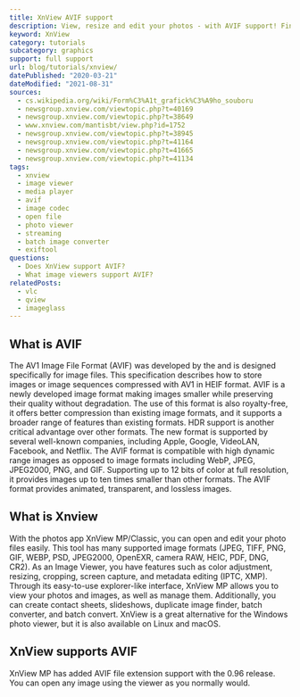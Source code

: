 ```yaml
---
title: XnView AVIF support
description: View, resize and edit your photos - with AVIF support! Find out how you can use AVIF images in XnView.
keyword: XnView
category: tutorials
subcategory: graphics
support: full support
url: blog/tutorials/xnview/
datePublished: "2020-03-21"
dateModified: "2021-08-31"
sources:
  - cs.wikipedia.org/wiki/Form%C3%A1t_grafick%C3%A9ho_souboru
  - newsgroup.xnview.com/viewtopic.php?t=40169
  - newsgroup.xnview.com/viewtopic.php?t=38649
  - www.xnview.com/mantisbt/view.php?id=1752
  - newsgroup.xnview.com/viewtopic.php?t=38945
  - newsgroup.xnview.com/viewtopic.php?t=41164
  - newsgroup.xnview.com/viewtopic.php?t=41665
  - newsgroup.xnview.com/viewtopic.php?t=41134
tags:
  - xnview
  - image viewer
  - media player
  - avif
  - image codec
  - open file
  - photo viewer
  - streaming
  - batch image converter
  - exiftool
questions:
  - Does XnView support AVIF?
  - What image viewers support AVIF?
relatedPosts:
  - vlc
  - qview
  - imageglass
---
```


## What is AVIF

The AV1 Image File Format (AVIF) was developed by the <Link href="avif.io/blog/articles/avif-faq/#whocreatedavif" text="Alliance for Open Media (AOM)"/> and is designed specifically for image files. This specification describes how to store images or image sequences compressed with AV1 in HEIF format. AVIF is a newly developed image format making images smaller while preserving their quality without degradation. The use of this format is also royalty-free, it offers better compression than existing image formats, and it supports a broader range of features than existing formats. HDR support is another critical advantage over other formats. The new format is supported by several well-known companies, including Apple, Google, VideoLAN, Facebook, and Netflix. The AVIF format is compatible with high dynamic range images as opposed to image formats including WebP, JPEG, JPEG2000, PNG, and GIF. Supporting up to 12 bits of color at full resolution, it provides images up to ten times smaller than other formats. The AVIF format provides animated, transparent, and lossless images.

## What is Xnview

With the photos app XnView MP/Classic, you can open and edit your photo files easily. This tool has many supported image formats (JPEG, TIFF, PNG, GIF, WEBP, PSD, JPEG2000, OpenEXR, camera RAW, HEIC, PDF, DNG, CR2). As an Image Viewer, you have features such as color adjustment, resizing, cropping, screen capture, and metadata editing (IPTC, XMP). Through its easy-to-use explorer-like interface, XnView MP allows you to view your photos and images, as well as manage them. Additionally, you can create contact sheets, slideshows, duplicate image finder, batch converter, and batch convert. XnView is a great alternative for the Windows photo viewer, but it is also available on Linux and macOS.

## XnView supports AVIF

XnView MP has added AVIF file extension support with the 0.96 release. You can open any image using the viewer as you normally would.
